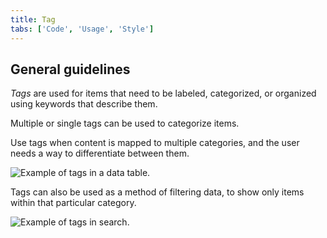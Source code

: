 ```yaml
---
title: Tag
tabs: ['Code', 'Usage', 'Style']
---
```


## General guidelines

_Tags_ are used for items that need to be labeled, categorized, or organized using keywords that describe them.

Multiple or single tags can be used to categorize items.

Use tags when content is mapped to multiple categories, and the user needs a way to differentiate between them.

![Example of tags in a data table.](images/tag-usage-2.png)

Tags can also be used as a method of filtering data, to show only items within that particular category.

![Example of tags in search.](images/tag-usage-1.png)
